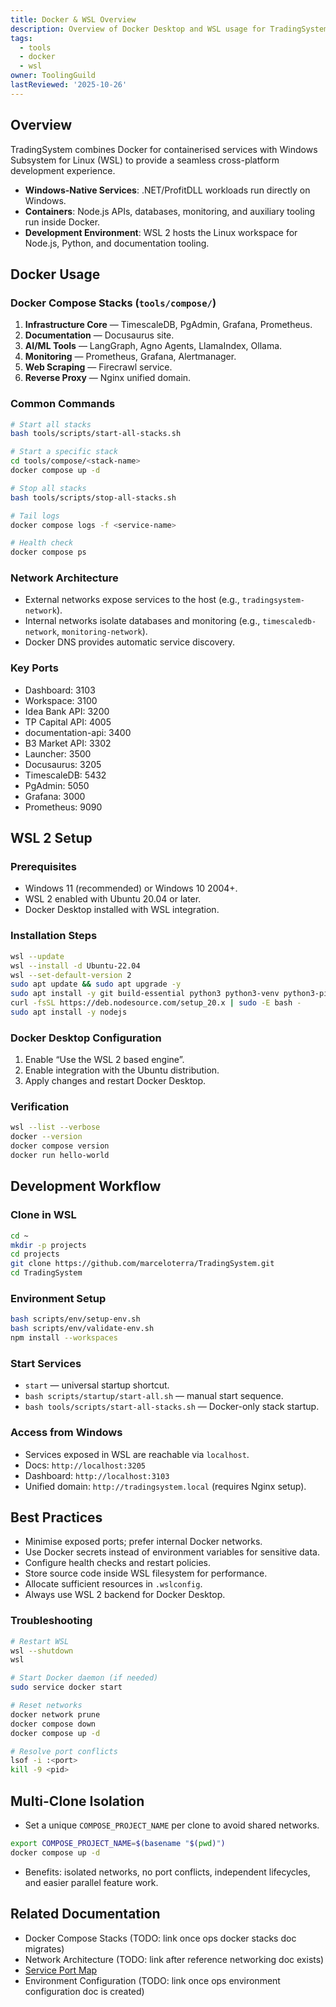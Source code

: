 ```yaml
---
title: Docker & WSL Overview
description: Overview of Docker Desktop and WSL usage for TradingSystem development.
tags:
  - tools
  - docker
  - wsl
owner: ToolingGuild
lastReviewed: '2025-10-26'
---
```

## Overview

TradingSystem combines Docker for containerised services with Windows Subsystem for Linux (WSL) to provide a seamless cross-platform development experience.

- **Windows-Native Services**: .NET/ProfitDLL workloads run directly on Windows.
- **Containers**: Node.js APIs, databases, monitoring, and auxiliary tooling run inside Docker.
- **Development Environment**: WSL 2 hosts the Linux workspace for Node.js, Python, and documentation tooling.

## Docker Usage

### Docker Compose Stacks (`tools/compose/`)

1. **Infrastructure Core** — TimescaleDB, PgAdmin, Grafana, Prometheus.
2. **Documentation** — Docusaurus site.
3. **AI/ML Tools** — LangGraph, Agno Agents, LlamaIndex, Ollama.
4. **Monitoring** — Prometheus, Grafana, Alertmanager.
5. **Web Scraping** — Firecrawl service.
6. **Reverse Proxy** — Nginx unified domain.

### Common Commands

```bash
# Start all stacks
bash tools/scripts/start-all-stacks.sh

# Start a specific stack
cd tools/compose/<stack-name>
docker compose up -d

# Stop all stacks
bash tools/scripts/stop-all-stacks.sh

# Tail logs
docker compose logs -f <service-name>

# Health check
docker compose ps
```

### Network Architecture

- External networks expose services to the host (e.g., `tradingsystem-network`).
- Internal networks isolate databases and monitoring (e.g., `timescaledb-network`, `monitoring-network`).
- Docker DNS provides automatic service discovery.

### Key Ports

- Dashboard: 3103
- Workspace: 3100
- Idea Bank API: 3200
- TP Capital API: 4005
- documentation-api: 3400
- B3 Market API: 3302
- Launcher: 3500
- Docusaurus: 3205
- TimescaleDB: 5432
- PgAdmin: 5050
- Grafana: 3000
- Prometheus: 9090

## WSL 2 Setup

### Prerequisites

- Windows 11 (recommended) or Windows 10 2004+.
- WSL 2 enabled with Ubuntu 20.04 or later.
- Docker Desktop installed with WSL integration.

### Installation Steps

```bash
wsl --update
wsl --install -d Ubuntu-22.04
wsl --set-default-version 2
sudo apt update && sudo apt upgrade -y
sudo apt install -y git build-essential python3 python3-venv python3-pip
curl -fsSL https://deb.nodesource.com/setup_20.x | sudo -E bash -
sudo apt install -y nodejs
```

### Docker Desktop Configuration

1. Enable “Use the WSL 2 based engine”.
2. Enable integration with the Ubuntu distribution.
3. Apply changes and restart Docker Desktop.

### Verification

```bash
wsl --list --verbose
docker --version
docker compose version
docker run hello-world
```

## Development Workflow

### Clone in WSL

```bash
cd ~
mkdir -p projects
cd projects
git clone https://github.com/marceloterra/TradingSystem.git
cd TradingSystem
```

### Environment Setup

```bash
bash scripts/env/setup-env.sh
bash scripts/env/validate-env.sh
npm install --workspaces
```

### Start Services

- `start` — universal startup shortcut.
- `bash scripts/startup/start-all.sh` — manual start sequence.
- `bash tools/scripts/start-all-stacks.sh` — Docker-only stack startup.

### Access from Windows

- Services exposed in WSL are reachable via `localhost`.
- Docs: `http://localhost:3205`
- Dashboard: `http://localhost:3103`
- Unified domain: `http://tradingsystem.local` (requires Nginx setup).

## Best Practices

- Minimise exposed ports; prefer internal Docker networks.
- Use Docker secrets instead of environment variables for sensitive data.
- Configure health checks and restart policies.
- Store source code inside WSL filesystem for performance.
- Allocate sufficient resources in `.wslconfig`.
- Always use WSL 2 backend for Docker Desktop.

### Troubleshooting

```bash
# Restart WSL
wsl --shutdown
wsl

# Start Docker daemon (if needed)
sudo service docker start

# Reset networks
docker network prune
docker compose down
docker compose up -d

# Resolve port conflicts
lsof -i :<port>
kill -9 <pid>
```

## Multi-Clone Isolation

- Set a unique `COMPOSE_PROJECT_NAME` per clone to avoid shared networks.

```bash
export COMPOSE_PROJECT_NAME=$(basename "$(pwd)")
docker compose up -d
```

- Benefits: isolated networks, no port conflicts, independent lifecycles, and easier parallel feature work.

## Related Documentation

- Docker Compose Stacks (TODO: link once ops docker stacks doc migrates)
- Network Architecture (TODO: link after reference networking doc exists)
- [Service Port Map](../ports-services/overview)
- Environment Configuration (TODO: link once ops environment configuration doc is created)
